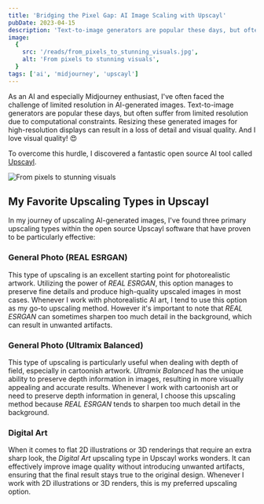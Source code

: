```yaml
---
title: 'Bridging the Pixel Gap: AI Image Scaling with Upscayl'
pubDate: 2023-04-15
description: 'Text-to-image generators are popular these days, but often suffer from limited resolution due to computational constraints. To overcome this hurdle, I discovered a fantastic open source AI tool called Upscayl.'
image:
  {
    src: '/reads/from_pixels_to_stunning_visuals.jpg',
    alt: 'From pixels to stunning visuals',
  }
tags: ['ai', 'midjourney', 'upscayl']
---
```



As an AI and especially Midjourney enthusiast, I've often faced the challenge of limited resolution in AI-generated images. Text-to-image generators are popular these days, but often suffer from limited resolution due to computational constraints. Resizing these generated images for high-resolution displays can result in a loss of detail and visual quality. And I love visual quality! 😍

To overcome this hurdle, I discovered a fantastic open source AI tool called [Upscayl](https://github.com/upscayl/upscayl).

<Image
  src="/reads/from_pixels_to_stunning_visuals.jpg"
  alt="From pixels to stunning visuals"
  caption="From pixels to stunning visuals."
/>

## My Favorite Upscaling Types in Upscayl

In my journey of upscaling AI-generated images, I've found three primary upscaling types within the open source Upscayl software that have proven to be particularly effective:

### General Photo (REAL ESRGAN)

This type of upscaling is an excellent starting point for photorealistic artwork. Utilizing the power of _REAL ESRGAN_, this option manages to preserve fine details and produce high-quality upscaled images in most cases. Whenever I work with photorealistic AI art, I tend to use this option as my go-to upscaling method. However it's important to note that _REAL ESRGAN_ can sometimes sharpen too much detail in the background, which can result in unwanted artifacts.

### General Photo (Ultramix Balanced)

This type of upscaling is particularly useful when dealing with depth of field, especially in cartoonish artwork. _Ultramix Balanced_ has the unique ability to preserve depth information in images, resulting in more visually appealing and accurate results. Whenever I work with cartoonish art or need to preserve depth information in general, I choose this upscaling method because _REAL ESRGAN_ tends to sharpen too much detail in the background.

### Digital Art

When it comes to flat 2D illustrations or 3D renderings that require an extra sharp look, the _Digital Art_ upscaling type in Upscayl works wonders. It can effectively improve image quality without introducing unwanted artifacts, ensuring that the final result stays true to the original design. Whenever I work with 2D illustrations or 3D renders, this is my preferred upscaling option.
